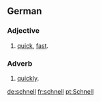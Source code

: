 ==German==

===Adjective===

# [[quick]], [[fast]].

===Adverb===

# [[quickly]].

[[de:schnell]]
[[fr:schnell]]
[[pt:Schnell]]